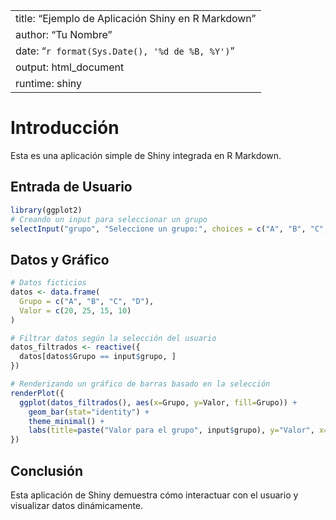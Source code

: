 
---
title: "Ejemplo de Aplicación Shiny en R Markdown"
author: "Tu Nombre"
date: "`r format(Sys.Date(), '%d de %B, %Y')`"
output: html_document
runtime: shiny
---

# Introducción

Esta es una aplicación simple de Shiny integrada en R Markdown.

## Entrada de Usuario

```r
library(ggplot2)
# Creando un input para seleccionar un grupo
selectInput("grupo", "Seleccione un grupo:", choices = c("A", "B", "C", "D"))
```

## Datos y Gráfico

```r
# Datos ficticios
datos <- data.frame(
  Grupo = c("A", "B", "C", "D"),
  Valor = c(20, 25, 15, 10)
)

# Filtrar datos según la selección del usuario
datos_filtrados <- reactive({
  datos[datos$Grupo == input$grupo, ]
})

# Renderizando un gráfico de barras basado en la selección
renderPlot({
  ggplot(datos_filtrados(), aes(x=Grupo, y=Valor, fill=Grupo)) +
    geom_bar(stat="identity") +
    theme_minimal() +
    labs(title=paste("Valor para el grupo", input$grupo), y="Valor", x="Grupo")
})
```

## Conclusión

Esta aplicación de Shiny demuestra cómo interactuar con el usuario y visualizar datos dinámicamente.
